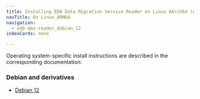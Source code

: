 ```yaml
---
title: Installing EDB Data Migration Service Reader on Linux AArch64 (ARM64)
navTitle: On Linux ARM64
navigation:
  - edb-dms-reader_debian_12
indexCards: none

---
```


Operating system-specific install instructions are described in the corresponding documentation:

### Debian and derivatives

-   [Debian 12](edb-dms-reader_debian_12.mdx)
